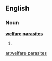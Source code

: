 ==English==

===Noun===
'''[[welfare]] [[parasite]]s'''

# {{plural of|[[welfare parasite]]}}

[[ar:welfare parasites]]